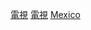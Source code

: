 {{Commonscat|Television of Mexico}}

[[Category:墨西哥文化|電視]]
[[Category:墨西哥媒體|電視]]
[[Category:各國電視|Mexico]]